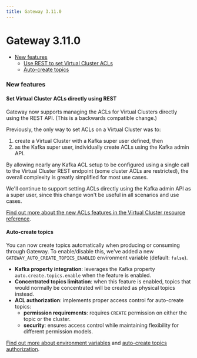 ```yaml
---
title: Gateway 3.11.0
---
```

# Gateway 3.11.0

- [New features](#new-features)
  - [Use REST to set Virtual Cluster ACLs](#set-virtual-cluster-acls-directly-using-rest)
  - [Auto-create topics](#auto-create-topics)

### New features

#### Set Virtual Cluster ACLs directly using REST

Gateway now supports managing the ACLs for Virtual Clusters directly using the REST API. (This is a backwards compatible change.)

Previously, the only way to set ACLs on a Virtual Cluster was to:

1. create a Virtual Cluster with a Kafka super user defined, then
1. as the Kafka super user, individually create ACLs using the Kafka admin API.

By allowing nearly any Kafka ACL setup to be configured using a single call to the Virtual Cluster REST endpoint (some cluster ACLs are restricted), the overall complexity is greatly simplified for most use cases.

We'll continue to support setting ACLs directly using the Kafka admin API as a super user, since this change won't be useful in all scenarios and use cases.

[Find out more about the new ACLs features in the Virtual Cluster resource reference](/guide/reference/gateway-reference#ACLs-configurable-via-REST).

#### Auto-create topics

You can now create topics automatically when producing or consuming through Gateway. To enable/disable this, we've added a new `GATEWAY_AUTO_CREATE_TOPICS_ENABLED` environment variable (default: `false`).

- **Kafka property integration**: leverages the Kafka property `auto.create.topics.enable` when the feature is enabled.
- **Concentrated topics limitation**: when this feature is enabled, topics that would normally be concentrated will be created as physical topics instead.
- **ACL authorization**: implements proper access control for auto-create topics:
  - **permission requirements**: requires `CREATE` permission on either the topic or the cluster.
  - **security**: ensures access control while maintaining flexibility for different permission models.

[Find out more about environment variables](/guide/conduktor-in-production/deploy-artifacts/deploy-gateway#4-configure-gateway-to-accept-client-connections) and [auto-create topics authorization](/guide/tutorials/manage-gw-sa#auto-create-topic-authorization).
